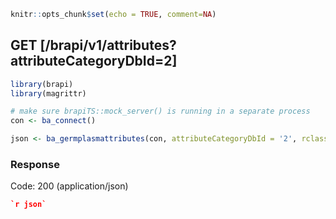 ```r
knitr::opts_chunk$set(echo = TRUE, comment=NA)
```
## GET [/brapi/v1/attributes?attributeCategoryDbId=2]

```r
library(brapi)
library(magrittr)

# make sure brapiTS::mock_server() is running in a separate process
con <- ba_connect()

json <- ba_germplasmattributes(con, attributeCategoryDbId = '2', rclass = "json")
```

### Response

Code: 200 (application/json)

```json
`r json`
```


